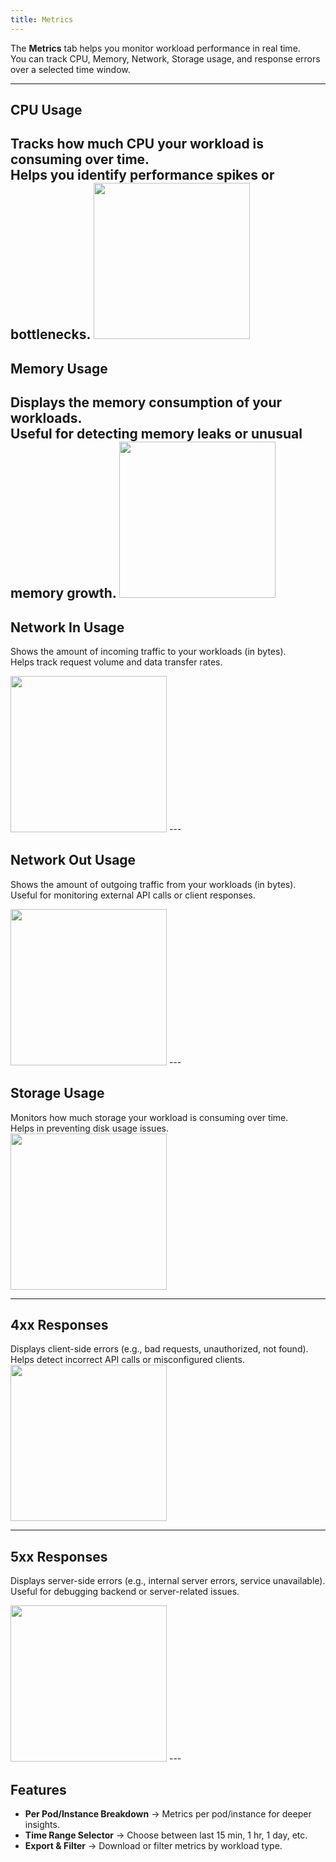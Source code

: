 ```yaml
---
title: Metrics
---
```

The **Metrics** tab helps you monitor workload performance in real time.  
You can track CPU, Memory, Network, Storage usage, and response errors over a selected time window.

---

## CPU Usage

Tracks how much CPU your workload is consuming over time.  
Helps you identify performance spikes or bottlenecks.
<img height="250" src="images/cpu-usage.png" />
---

## Memory Usage

Displays the memory consumption of your workloads.  
Useful for detecting memory leaks or unusual memory growth.
<img height="250" src="images/memory-usage.png" />
---

## Network In Usage

Shows the amount of incoming traffic to your workloads (in bytes).  
Helps track request volume and data transfer rates.

<img height="250" src="images/networ-usage.png" />
---

## Network Out Usage

Shows the amount of outgoing traffic from your workloads (in bytes).  
Useful for monitoring external API calls or client responses.

<img height="250" src="images/network-out-usage.png" />
---

## Storage Usage

Monitors how much storage your workload is consuming over time.  
Helps in preventing disk usage issues.
<img height="250" src="images/storage-usage.png" />

---

## 4xx Responses

Displays client-side errors (e.g., bad requests, unauthorized, not found).  
Helps detect incorrect API calls or misconfigured clients.
<img height="250" src="images/4xx response.png" />

---

## 5xx Responses

Displays server-side errors (e.g., internal server errors, service unavailable).  
Useful for debugging backend or server-related issues.

<img height="250" src="images/5xx response.png" />
---

## Features

- **Per Pod/Instance Breakdown** → Metrics per pod/instance for deeper insights.  
- **Time Range Selector** → Choose between last 15 min, 1 hr, 1 day, etc.  
- **Export & Filter** → Download or filter metrics by workload type.  


